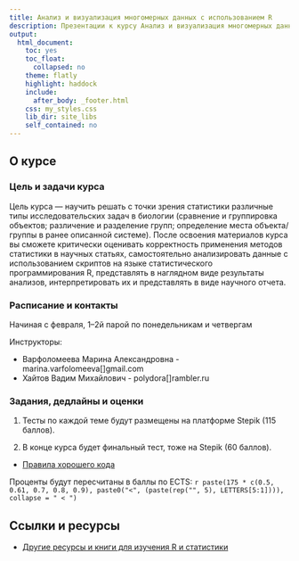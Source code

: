 ```yaml
---
title: Анализ и визуализация многомерных данных с использованием R
description: Презентации к курсу Анализ и визуализация многомерных данных с использованием R
output:
  html_document:
    toc: yes
    toc_float:
      collapsed: no
    theme: flatly
    highlight: haddock
    include:
      after_body: _footer.html
    css: my_styles.css
    lib_dir: site_libs
    self_contained: no
---
```

 
## О курсе

### Цель и задачи курса

Цель курса — научить решать с точки зрения статистики различные типы исследовательских задач в биологии (сравнение и группировка объектов; различение и разделение групп; определение места объекта/группы в ранее описанной системе). После освоения материалов курса вы сможете критически оценивать корректность применения методов статистики в научных статьях, самостоятельно анализировать данные с использованием скриптов на языке статистического программирования R, представлять в наглядном виде результаты анализов, интерпретировать их и представлять в виде научного отчета.

### Расписание и контакты

Начиная с февраля, 1--2й парой по понедельникам и четвергам

Инструкторы: 

- Варфоломеева Марина Александровна -  marina.varfolomeeva[]gmail.com
- Хайтов Вадим Михайлович - polydora[]rambler.ru


### Задания, дедлайны и оценки


(1) Тесты по каждой теме будут размещены на платформе Stepik (115 баллов).

(2) В конце курса будет финальный тест, тоже на Stepik (60 баллов).

- [Правила хорошего кода](coding_practices.html)

Проценты будут пересчитаны в баллы по ECTS: `r paste(175 * c(0.5, 0.61, 0.7, 0.8, 0.9), paste0("<", (paste(rep("", 5), LETTERS[5:1]))), collapse = " < ")`

## Ссылки и ресурсы

- [Другие ресурсы и книги для изучения R и статистики](resources.html)
